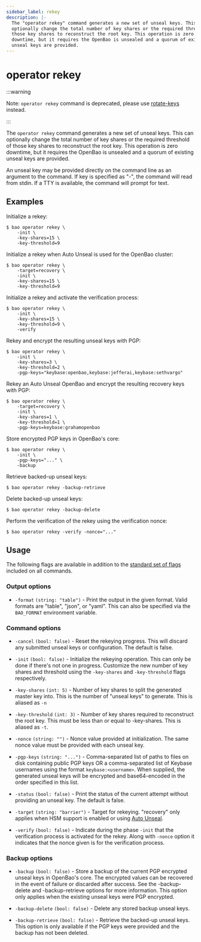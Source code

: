 ```yaml
---
sidebar_label: rekey
description: |-
  The "operator rekey" command generates a new set of unseal keys. This can
  optionally change the total number of key shares or the required threshold of
  those key shares to reconstruct the root key. This operation is zero
  downtime, but it requires the OpenBao is unsealed and a quorum of existing
  unseal keys are provided.
---
```


# operator rekey

:::warning

Note: `operator rekey` command is deprecated, please use [rotate-keys](/docs/commands/operator/rotate-keys) instead.

:::

The `operator rekey` command generates a new set of unseal keys. This can
optionally change the total number of key shares or the required threshold of
those key shares to reconstruct the root key. This operation is zero downtime,
but it requires the OpenBao is unsealed and a quorum of existing unseal keys are
provided.

An unseal key may be provided directly on the command line as an argument to the
command. If key is specified as "-", the command will read from stdin. If a TTY
is available, the command will prompt for text.

## Examples

Initialize a rekey:

```shell-session
$ bao operator rekey \
    -init \
    -key-shares=15 \
    -key-threshold=9
```

Initialize a rekey when Auto Unseal is used for the OpenBao cluster:

```shell-session
$ bao operator rekey \
    -target=recovery \
    -init \
    -key-shares=15 \
    -key-threshold=9
```

Initialize a rekey and activate the verification process:

```shell-session
$ bao operator rekey \
    -init \
    -key-shares=15 \
    -key-threshold=9 \
    -verify
```

Rekey and encrypt the resulting unseal keys with PGP:

```shell-session
$ bao operator rekey \
    -init \
    -key-shares=3 \
    -key-threshold=2 \
    -pgp-keys="keybase:openbao,keybase:jefferai,keybase:sethvargo"
```

Rekey an Auto Unseal OpenBao and encrypt the resulting recovery keys with PGP:

```shell-session
$ bao operator rekey \
    -target=recovery \
    -init \
    -key-shares=1 \
    -key-threshold=1 \
    -pgp-keys=keybase:grahamopenbao
```

Store encrypted PGP keys in OpenBao's core:

```shell-session
$ bao operator rekey \
    -init \
    -pgp-keys="..." \
    -backup
```

Retrieve backed-up unseal keys:

```shell-session
$ bao operator rekey -backup-retrieve
```

Delete backed-up unseal keys:

```shell-session
$ bao operator rekey -backup-delete
```

Perform the verification of the rekey using the verification nonce:

```shell-session
$ bao operator rekey -verify -nonce="..."
```

## Usage

The following flags are available in addition to the [standard set of
flags](/docs/commands) included on all commands.

### Output options

- `-format` `(string: "table")` - Print the output in the given format. Valid
  formats are "table", "json", or "yaml". This can also be specified via the
  `BAO_FORMAT` environment variable.

### Command options

- `-cancel` `(bool: false)` - Reset the rekeying progress. This will discard any submitted unseal keys
  or configuration. The default is false.

- `-init` `(bool: false)` - Initialize the rekeying operation. This can only be
  done if there's not one in progress. Customize the new number of key shares and
  threshold using the `-key-shares` and `-key-threshold` flags respectively.

- `-key-shares` `(int: 5)` - Number of key shares to split the generated master
  key into. This is the number of "unseal keys" to generate. This is aliased as
  `-n`

- `-key-threshold` `(int: 3)` - Number of key shares required to reconstruct the
  root key. This must be less than or equal to -key-shares. This is aliased as
  `-t`.

- `-nonce` `(string: "")` - Nonce value provided at initialization. The same
  nonce value must be provided with each unseal key.

- `-pgp-keys` `(string: "...")` - Comma-separated list of paths to files on disk
  containing public PGP keys OR a comma-separated list of Keybase usernames
  using the format `keybase:<username>`. When supplied, the generated unseal
  keys will be encrypted and base64-encoded in the order specified in this list.

- `-status` `(bool: false)` - Print the status of the current attempt without
  providing an unseal key. The default is false.

- `-target` `(string: "barrier")` - Target for rekeying. "recovery" only applies
  when HSM support is enabled or using [Auto Unseal](/docs/concepts/seal#auto-unseal).

- `-verify` `(bool: false)` - Indicate during the phase `-init` that the
  verification process is activated for the rekey. Along with `-nonce` option
  it indicates that the nonce given is for the verification process.

### Backup options

- `-backup` `(bool: false)` - Store a backup of the current PGP encrypted unseal
  keys in OpenBao's core. The encrypted values can be recovered in the event of
  failure or discarded after success. See the -backup-delete and
  \-backup-retrieve options for more information. This option only applies when
  the existing unseal keys were PGP encrypted.

- `-backup-delete` `(bool: false)` - Delete any stored backup unseal keys.

- `-backup-retrieve` `(bool: false)` - Retrieve the backed-up unseal keys. This
  option is only available if the PGP keys were provided and the backup has not
  been deleted.
